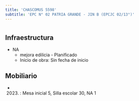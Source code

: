 ```yaml
---
title: 'CHASCOMUS 5598'
subtitle: 'EPC N° 02 PATRIA GRANDE - JIN B (EPCJC 02/13°)'
---
```


#
## Infraestructura

* NA 
    + mejora edilicia - Planificado 
    + Inicio de obra: Sin fecha de inicio 






## Mobiliario

*  (2023) : Mesa inicial 5, Silla escolar 30, NA 1 



